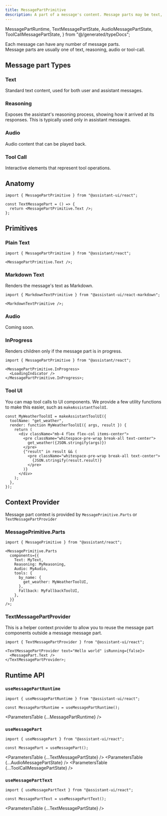 ```yaml
---
title: MessagePartPrimitive
description: A part of a message's content. Message parts may be text, image, tool call or UI elements.
---
```


  MessagePartRuntime,
  TextMessagePartState,
  AudioMessagePartState,
  ToolCallMessagePartState,
} from "@/generated/typeDocs";

Each message can have any number of message parts.  
Message parts are usually one of text, reasoning, audio or tool-call.

## Message part Types

### Text

Standard text content, used for both user and assistant messages.

### Reasoning

Exposes the assistant's reasoning process, showing how it arrived at its responses. This is typically used only in assistant messages.

### Audio

Audio content that can be played back.

### Tool Call

Interactive elements that represent tool operations.

## Anatomy

```tsx
import { MessagePartPrimitive } from "@assistant-ui/react";

const TextMessagePart = () => {
  return <MessagePartPrimitive.Text />;
};
```

## Primitives

### Plain Text

```tsx
import { MessagePartPrimitive } from "@assistant/react";

<MessagePartPrimitive.Text />;
```

### Markdown Text

Renders the message's text as Markdown.

```tsx
import { MarkdownTextPrimitive } from "@assistant-ui/react-markdown";

<MarkdownTextPrimitive />;
```

### Audio

Coming soon.

### InProgress

Renders children only if the message part is in progress.

```tsx
import { MessagePartPrimitive } from "@assistant/react";

<MessagePartPrimitive.InProgress>
  <LoadingIndicator />
</MessagePartPrimitive.InProgress>;
```

### Tool UI

You can map tool calls to UI components. We provide a few utility functions to make this easier, such as `makeAssistantToolUI`.

```tsx
const MyWeatherToolUI = makeAssistantToolUI({
  toolName: "get_weather",
  render: function MyWeatherToolUI({ args, result }) {
    return (
      <div className="mb-4 flex flex-col items-center">
        <pre className="whitespace-pre-wrap break-all text-center">
          get_weather({JSON.stringify(args)})
        </pre>
        {"result" in result && (
          <pre className="whitespace-pre-wrap break-all text-center">
            {JSON.stringify(result.result)}
          </pre>
        )}
      </div>
    );
  },
});
```

## Context Provider

Message part context is provided by `MessagePrimitive.Parts` or `TextMessagePartProvider`

### MessagePrimitive.Parts

```tsx
import { MessagePrimitive } from "@assistant/react";

<MessagePrimitive.Parts
  components={{
    Text: MyText,
    Reasoning: MyReasoning,
    Audio: MyAudio,
    tools: {
      by_name: {
        get_weather: MyWeatherToolUI,
      },
      Fallback: MyFallbackToolUI,
    },
  }}
/>;
```

### TextMessagePartProvider

This is a helper context provider to allow you to reuse the message part components outside a message message part.

```tsx
import { TextMessagePartProvider } from "@assistant-ui/react";

<TextMessagePartProvider text="Hello world" isRunning={false}>
  <MessagePart.Text />
</TextMessagePartProvider>;
```

## Runtime API

### `useMessagePartRuntime`

```tsx
import { useMessagePartRuntime } from "@assistant-ui/react";

const MessagePartRuntime = useMessagePartRuntime();
```

<ParametersTable {...MessagePartRuntime} />

### `useMessagePart`

```tsx
import { useMessagePart } from "@assistant-ui/react";

const MessagePart = useMessagePart();
```

<ParametersTable {...TextMessagePartState} />
<ParametersTable {...AudioMessagePartState} />
<ParametersTable {...ToolCallMessagePartState} />

### `useMessagePartText`

```tsx
import { useMessagePartText } from "@assistant-ui/react";

const MessagePartText = useMessagePartText();
```

<ParametersTable {...TextMessagePartState} />
